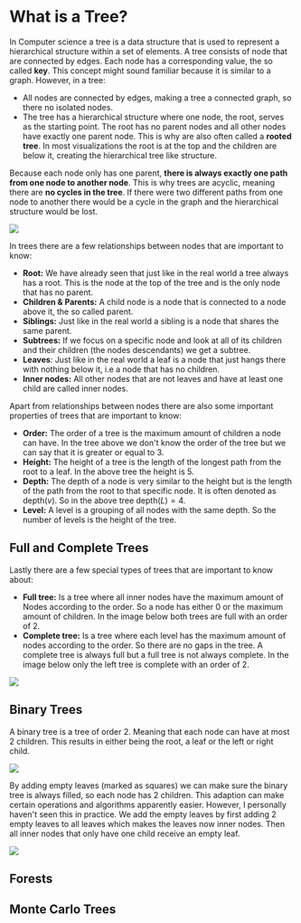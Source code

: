 
# What is a Tree?



In Computer science a tree is a data structure that is used to represent a hierarchical structure within a set of elements.
A tree consists of node that are connected by edges. Each node has a corresponding value, the so called **key**.
This concept might sound familiar because it is similar to a graph. However, in a tree:
- All nodes are connected by edges, making a tree a connected graph, so there no isolated nodes.
- The tree has a hierarchical structure where one node, the root, serves as the starting point. The root has no parent 
nodes and all other nodes have exactly one parent node. This is why are also often called a **rooted tree**.
In most visualizations the root is at the top and the children are below it, creating the hierarchical tree like structure. 

Because each node only has one parent, **there is always exactly one path from one node to another node**. This is why 
trees are acyclic, meaning there are **no cycles in the tree**. If there were two different paths from one node to another
there would be a cycle in the graph and the hierarchical structure would be lost. 

<Image
    src="/cs/treesSubtree.png"
    caption="A tree with all its properties and relationships highlighted."
/>

In trees there are a few relationships between nodes that are important to know:
- **Root:** We have already seen that just like in the real world a tree always has a root. This 
is the node at the top of the tree and is the only node that has no parent.
- **Children & Parents:** A child node is a node that is connected to a node above it, the so called parent. 
- **Siblings:** Just like in the real world a sibling is a node that shares the same parent. 
- **Subtrees:** If we focus on a specific node and look at all of its children and their children (the nodes descendants) we get a subtree. 
- **Leaves**: Just like in the real world a leaf is a node that just hangs there with nothing below it, i.e 
a node that has no children. 
- **Inner nodes:** All other nodes that are not leaves and have at least one child are called inner nodes.

Apart from relationships between nodes there are also some important properties of trees that are important to know: 
- **Order:** The order of a tree is the maximum amount of children a node can have. In the tree above we don't know the 
order of the tree but we can say that it is greater or equal to 3.
- **Height:** The height of a tree is the length of the longest path from the root to a leaf. In the above tree the height is 5.
- **Depth:** The depth of a node is very similar to the height but is the length of the path from the root to that specific node. 
It is often denoted as $\text{depth}(v)$. So in the above tree $\text{depth}(L)=4$.
- **Level:** A level is a grouping of all nodes with the same depth. So the number of levels is the height of the tree.

## Full and Complete Trees

Lastly there are a few special types of trees that are important to know about:
- **Full tree:** Is a tree where all inner nodes have the maximum amount of Nodes according to the order.
So a node has either 0 or the maximum amount of children. In the image below both trees are full with an order of 2.
- **Complete tree:** Is a tree where each level has the maximum amount of nodes according to the order. 
So there are no gaps in the tree. A complete tree is always full but a full tree is not always complete.
In the image below only the left tree is complete with an order of 2.

<Image
    src="/cs/treesFullComplete.png"
    caption="On the left a full and complete tree with an order of 2. On the right a full tree with an order of 2."
/>

## Binary Trees

A binary tree is a tree of order 2. Meaning that each node can have at most 2 children.
This results in either being the root, a leaf or the left or right child.

<Image
    src="/cs/treesBinary.png"
    caption="A binary tree."
    width={400}
/>

By adding empty leaves (marked as squares) we can make sure the binary tree is always filled, so each node has 2 children. 
This adaption can make certain operations and algorithms apparently easier. However, I personally haven't 
seen this in practice. We add the empty leaves by first adding 2 empty leaves to all leaves which makes the leaves 
now inner nodes. Then all inner nodes that only have one child receive an empty leaf.

<Image
    src="/cs/treesBinaryAlternative.png"
    caption="A binary tree that has been filled with empty leaves."
    width={400}
/>

## Forests 

## Monte Carlo Trees
